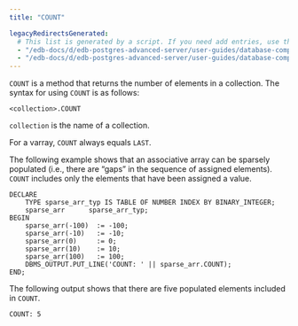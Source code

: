 ```yaml
---
title: "COUNT"

legacyRedirectsGenerated:
  # This list is generated by a script. If you need add entries, use the `legacyRedirects` key.
  - "/edb-docs/d/edb-postgres-advanced-server/user-guides/database-compatibility-stored-procedural-language-guide/13/count.html"
  - "/edb-docs/d/edb-postgres-advanced-server/user-guides/database-compatibility-stored-procedural-language-guide/latest/count.html"
---
```


<div id="count" class="registered_link"></div>

`COUNT` is a method that returns the number of elements in a collection. The syntax for using `COUNT` is as follows:

```text
<collection>.COUNT
```

`collection` is the name of a collection.

For a varray, `COUNT` always equals `LAST`.

The following example shows that an associative array can be sparsely populated (i.e., there are “gaps” in the sequence of assigned elements). `COUNT` includes only the elements that have been assigned a value.

```text
DECLARE
    TYPE sparse_arr_typ IS TABLE OF NUMBER INDEX BY BINARY_INTEGER;
    sparse_arr      sparse_arr_typ;
BEGIN
    sparse_arr(-100)  := -100;
    sparse_arr(-10)   := -10;
    sparse_arr(0)     := 0;
    sparse_arr(10)    := 10;
    sparse_arr(100)   := 100;
    DBMS_OUTPUT.PUT_LINE('COUNT: ' || sparse_arr.COUNT);
END;
```

The following output shows that there are five populated elements included in `COUNT`.

```text
COUNT: 5
```
